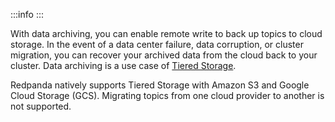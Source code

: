 
:::info
<EnterpriseLicenseNote frontmatter={props.frontmatter}/>
:::

With data archiving, you can enable remote write to back up topics to cloud storage. In the event of a data center failure, data corruption, or cluster migration, you can recover your archived data from the cloud back to your cluster. Data archiving is a use case of [Tiered Storage](../tiered-storage).

Redpanda natively supports Tiered Storage with Amazon S3 and Google Cloud Storage (GCS). Migrating topics from one cloud provider to another is not supported. 